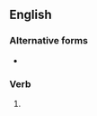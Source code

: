 ==English==

===Alternative forms===
* {{l|en|fantasising}}

===Verb===
{{head|en|verb form}}

# {{present participle of|fantasize|lang=en|nocat=1}}